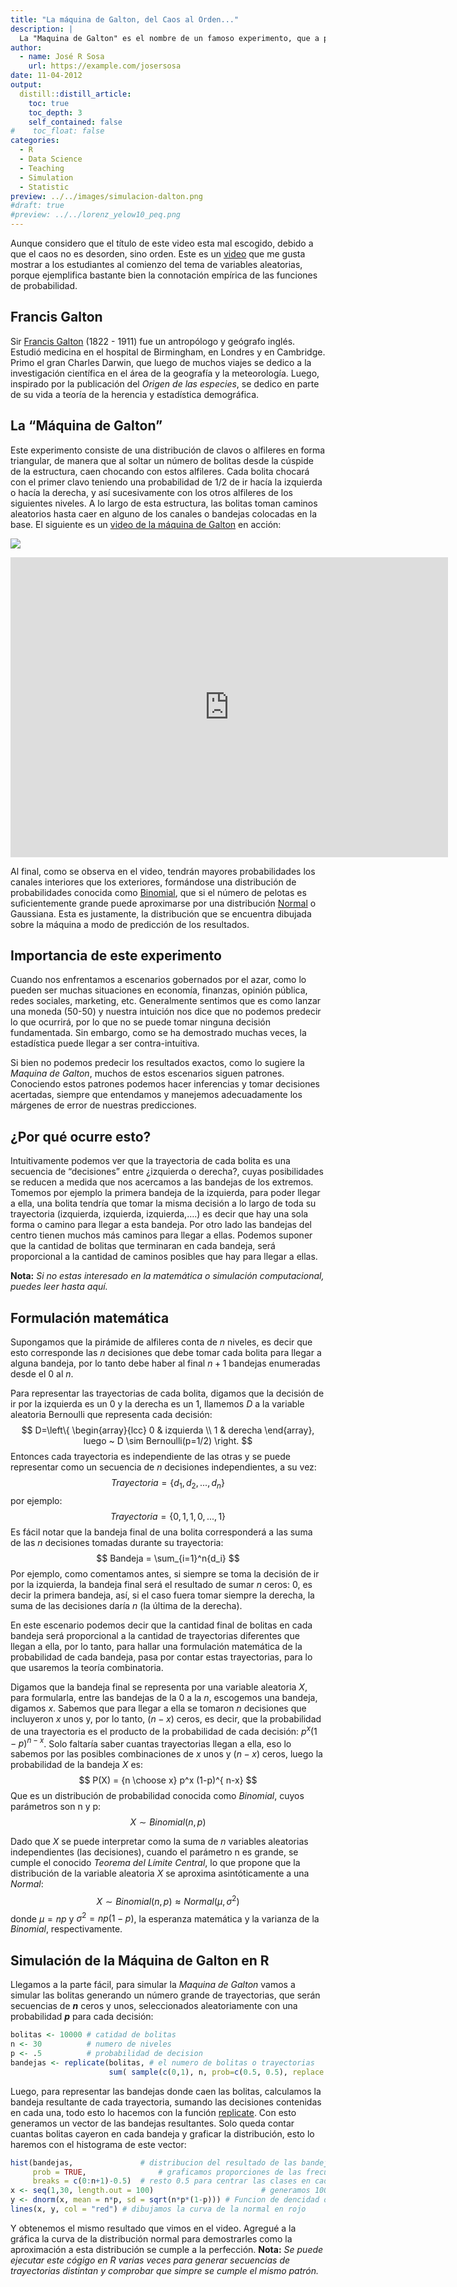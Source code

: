 ```yaml
---
title: "La máquina de Galton, del Caos al Orden..."
description: |
  La "Maquina de Galton" es el nombre de un famoso experimento, que a pesar de estar completamente gobernado por el azar, muestra claramente como se presenta siempre la misma tendencia o distribución de los resultados. 
author:
  - name: José R Sosa
    url: https://example.com/josersosa
date: 11-04-2012
output:
  distill::distill_article:
    toc: true
    toc_depth: 3
    self_contained: false
#    toc_float: false
categories:
  - R
  - Data Science
  - Teaching
  - Simulation
  - Statistic
preview: ../../images/simulacion-dalton.png
#draft: true
#preview: ../../lorenz_yelow10_peq.png
---
```



Aunque considero que el título de este video esta mal escogido, debido a que el caos no es desorden, sino orden. Este es un [video](http://www.youtube.com/watch?v=9xUBhhM4vbM) que me gusta mostrar a los estudiantes al comienzo del tema de variables aleatorias, porque ejemplifica bastante bien la connotación empírica de las funciones de probabilidad.

## Francis Galton

Sir [Francis Galton](http://es.wikipedia.org/wiki/Francis_Galton) (1822 - 1911) fue un antropólogo y geógrafo inglés. Estudió medicina en el hospital de Birmingham, en Londres y en Cambridge. Primo el gran Charles Darwin, que luego de muchos viajes se dedico a la investigación científica en el área de la geografía y la meteorología. Luego, inspirado por la publicación del *Origen de las especies*, se dedico en parte de su vida a teoría de la herencia y estadística demográfica.

## La "Máquina de Galton"




Este experimento consiste de una distribución de clavos o alfileres en forma triangular, de manera que al soltar un número de bolitas desde la cúspide de la estructura, caen chocando con estos alfileres. Cada bolita chocará con el primer clavo teniendo una probabilidad de 1/2 de ir hacía la izquierda o hacía la derecha, y así sucesivamente con los otros alfileres de los siguientes niveles. A lo largo de esta estructura, las bolitas toman caminos aleatorios hasta caer en alguno de los canales o bandejas colocadas en la base. El siguiente es un [video de la máquina de Galton](http://www.youtube.com/embed/9xUBhhM4vbM) en acción:

<aside>
<img src="../../images/glaton_machine.png" />
</aside>



<div class="embed-container">
  <iframe
    src="https://www.youtube.com/embed/M8t48Vpvl48"
    width="700"
    height="480"
    frameborder="0"
    allowfullscreen="">
  </iframe>
</div>

Al final, como se observa en el video, tendrán mayores probabilidades los canales interiores que los exteriores, formándose una distribución de probabilidades conocida como [Binomial](http://es.wikipedia.org/wiki/Distribución_binomial), que si el número de pelotas es suficientemente grande puede aproximarse por una distribución [Normal](http://es.wikipedia.org/wiki/Distribución_normal) o Gaussiana. Esta es justamente, la distribución que se encuentra dibujada sobre la máquina a modo de predicción de los resultados.

## Importancia de este experimento

Cuando nos enfrentamos a escenarios gobernados por el azar, como lo pueden ser muchas situaciones en economía, finanzas, opinión pública, redes sociales, marketing, etc. Generalmente sentimos que es como lanzar una moneda (50-50) y nuestra intuición nos dice que no podemos predecir lo que ocurrirá, por lo que no se puede tomar ninguna decisión fundamentada. Sin embargo, como se ha demostrado muchas veces, la estadística puede llegar a ser contra-intuitiva. 

Si bien no podemos predecir los resultados exactos, como lo sugiere la *Maquina de Galton*, muchos de estos escenarios siguen patrones. Conociendo estos patrones podemos hacer inferencias y tomar decisiones acertadas,  siempre que entendamos y manejemos adecuadamente los márgenes de error de nuestras predicciones.

## ¿Por qué ocurre esto?

Intuitivamente podemos ver que la trayectoria de cada bolita es una secuencia de "decisiones" entre ¿izquierda o derecha?, cuyas posibilidades se reducen a medida que nos acercamos a las bandejas de los extremos.  Tomemos por ejemplo la primera bandeja de la izquierda, para poder llegar a ella, una bolita tendría que tomar la misma decisión a lo largo de toda su trayectoria (izquierda, izquierda, izquierda,....) es decir que hay una sola forma o camino para llegar a esta bandeja. Por otro lado las bandejas del centro tienen muchos más caminos para llegar a ellas. Podemos suponer que la cantidad de bolitas que terminaran en cada bandeja, será proporcional a la cantidad de caminos posibles que hay para llegar a ellas.

**Nota:** *Si no estas interesado en la matemática o simulación computacional, puedes leer hasta aquí.*

## Formulación matemática

Supongamos que la pirámide de alfileres conta de $n$ niveles, es decir que esto corresponde las $n$ decisiones que debe tomar cada bolita para llegar a alguna bandeja, por lo tanto debe haber al final $n+1$ bandejas enumeradas desde el $0$ al $n$. 

Para representar las trayectorias de cada bolita, digamos que la decisión de ir por la izquierda es un 0 y la derecha es un 1, llamemos $D$ a la variable aleatoria Bernoulli que representa cada decisión:
$$
D=\left\{ \begin{array}{lcc}
             0 &   izquierda
             \\ 1 &  derecha
             \end{array}, luego ~ D \sim Bernoulli(p=1/2) 
   \right.
$$
Entonces cada trayectoria es independiente de las otras y se puede representar como un secuencia de $n$ decisiones independientes, a su vez:
$$
Trayectoria =\left\{d_1, d_2,...,d_n\right\}
$$
por ejemplo:
$$
Trayectoria =\left\{0, 1, 1, 0,...,1\right\}
$$
Es fácil notar que la bandeja final de una bolita corresponderá a las suma de las $n$ decisiones tomadas durante su trayectoria:
$$
Bandeja = \sum_{i=1}^n{d_i}
$$
Por ejemplo, como comentamos antes, si siempre se toma la decisión de ir por la izquierda, la bandeja final será el resultado de sumar $n$ ceros: 0, es decir la primera bandeja, así, si el caso fuera tomar siempre la derecha, la suma de las decisiones daría $n$ (la última de la derecha).

En este escenario podemos decir que la cantidad final de bolitas en cada bandeja será proporcional a la cantidad de trayectorias diferentes que llegan a ella, por lo tanto, para hallar una formulación matemática de la probabilidad de cada bandeja, pasa por contar estas trayectorias, para lo que usaremos la teoría combinatoria. 

Digamos que la bandeja final se representa por una variable aleatoria  $X$, para formularla, entre las bandejas de la $0$ a la $n$, escogemos una bandeja, digamos $x$. Sabemos que para llegar a ella se tomaron $n$ decisiones que incluyeron $x$ unos y, por lo tanto, $(n-x)$ ceros, es decir, que la probabilidad de una trayectoria es el producto de la probabilidad de cada decisión: $p^x (1-p)^{n-x}$. Solo faltaría saber cuantas trayectorias llegan a ella, eso lo sabemos por las posibles combinaciones de $x$ unos y $(n-x)$ ceros, luego la probabilidad de la bandeja $X$ es: 
$$
P(X)   = {n \choose x} p^x (1-p)^{ n-x}
$$
Que es un distribución de probabilidad conocida como *Binomial*, cuyos parámetros son n y p:
$$
X \sim Binomial(n, p)
$$

Dado que $X$ se puede interpretar como la suma de *n* variables aleatorias independientes (las decisiones), cuando el parámetro n es grande, se cumple el conocido *Teorema del Límite Central*, lo que propone que la distribución de la variable aleatoria $X$ se aproxima asintóticamente a una *Normal*:
$$
X \sim Binomial(n, p) \approx Normal(\mu, \sigma^2)
$$
donde $\mu=np$ y $\sigma^2=np(1-p)$, la esperanza matemática y la varianza de la *Binomial*, respectivamente.

## Simulación de la Máquina de Galton en R

Llegamos a la parte fácil, para simular la *Maquina de Galton* vamos a simular las bolitas generando un número grande de trayectorias, que serán secuencias de ***n*** ceros y unos, seleccionados aleatoriamente con una probabilidad ***p*** para cada decisión:

```r
bolitas <- 10000 # catidad de bolitas
n <- 30          # numero de niveles
p <- .5          # probabilidad de decision
bandejas <- replicate(bolitas, # el numero de bolitas o trayectorias
                      sum( sample(c(0,1), n, prob=c(0.5, 0.5), replace = TRUE) )) # suma sobre cada trayectoria
```

Luego, para representar las bandejas donde caen las bolitas, calculamos la bandeja resultante de cada trayectoria, sumando las decisiones contenidas en cada una, todo esto lo hacemos con la función [replicate](https://web.stanford.edu/class/bios221/labs/simulation/Lab_3_simulation.html). Con esto generamos un vector de las bandejas resultantes. Solo queda contar cuantas bolitas cayeron en cada bandeja y graficar la distribución, esto lo haremos con el histograma de este vector:

```r
hist(bandejas,               # distribucion del resultado de las bandejas
     prob = TRUE, 			     # graficamos proporciones de las frecuencias
     breaks = c(0:n+1)-0.5)  # resto 0.5 para centrar las clases en cada bandeja
x <- seq(1,30, length.out = 100)				        # generamos 100 puntos en el rango
y <- dnorm(x, mean = n*p, sd = sqrt(n*p*(1-p))) # Funcion de dencidad de la normal 
lines(x, y, col = "red") # dibujamos la curva de la normal en rojo
```

Y obtenemos el mismo resultado que vimos en el video. Agregué a la gráfica la curva de la distribución normal para demostrarles como la aproximación a esta distribución se cumple a la perfección.
**Nota:** *Se puede ejecutar este cógigo en R varias veces para generar secuencias de trayectorias distintan y comprobar que simpre se cumple el mismo patrón.*
